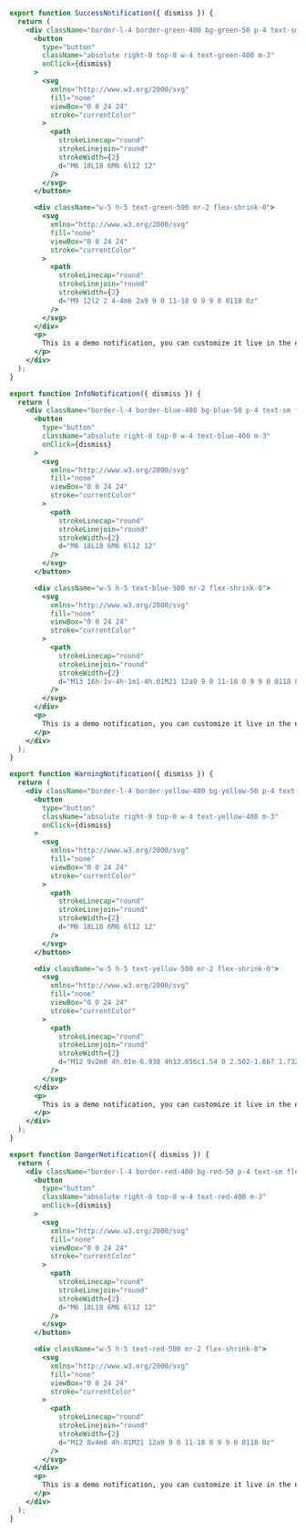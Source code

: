 ```jsx
export function SuccessNotification({ dismiss }) {
  return (
    <div className="border-l-4 border-green-400 bg-green-50 p-4 text-sm flex items-center shadow-lg relative">
      <button
        type="button"
        className="absolute right-0 top-0 w-4 text-green-400 m-3"
        onClick={dismiss}
      >
        <svg
          xmlns="http://www.w3.org/2000/svg"
          fill="none"
          viewBox="0 0 24 24"
          stroke="currentColor"
        >
          <path
            strokeLinecap="round"
            strokeLinejoin="round"
            strokeWidth={2}
            d="M6 18L18 6M6 6l12 12"
          />
        </svg>
      </button>

      <div className="w-5 h-5 text-green-500 mr-2 flex-shrink-0">
        <svg
          xmlns="http://www.w3.org/2000/svg"
          fill="none"
          viewBox="0 0 24 24"
          stroke="currentColor"
        >
          <path
            strokeLinecap="round"
            strokeLinejoin="round"
            strokeWidth={2}
            d="M9 12l2 2 4-4m6 2a9 9 0 11-18 0 9 9 0 0118 0z"
          />
        </svg>
      </div>
      <p>
        This is a demo notification, you can customize it live in the editor!
      </p>
    </div>
  );
}

export function InfoNotification({ dismiss }) {
  return (
    <div className="border-l-4 border-blue-400 bg-blue-50 p-4 text-sm flex items-center shadow-lg relative">
      <button
        type="button"
        className="absolute right-0 top-0 w-4 text-blue-400 m-3"
        onClick={dismiss}
      >
        <svg
          xmlns="http://www.w3.org/2000/svg"
          fill="none"
          viewBox="0 0 24 24"
          stroke="currentColor"
        >
          <path
            strokeLinecap="round"
            strokeLinejoin="round"
            strokeWidth={2}
            d="M6 18L18 6M6 6l12 12"
          />
        </svg>
      </button>

      <div className="w-5 h-5 text-blue-500 mr-2 flex-shrink-0">
        <svg
          xmlns="http://www.w3.org/2000/svg"
          fill="none"
          viewBox="0 0 24 24"
          stroke="currentColor"
        >
          <path
            strokeLinecap="round"
            strokeLinejoin="round"
            strokeWidth={2}
            d="M13 16h-1v-4h-1m1-4h.01M21 12a9 9 0 11-18 0 9 9 0 0118 0z"
          />
        </svg>
      </div>
      <p>
        This is a demo notification, you can customize it live in the editor!
      </p>
    </div>
  );
}

export function WarningNotification({ dismiss }) {
  return (
    <div className="border-l-4 border-yellow-400 bg-yellow-50 p-4 text-sm flex items-center shadow-lg relative">
      <button
        type="button"
        className="absolute right-0 top-0 w-4 text-yellow-400 m-3"
        onClick={dismiss}
      >
        <svg
          xmlns="http://www.w3.org/2000/svg"
          fill="none"
          viewBox="0 0 24 24"
          stroke="currentColor"
        >
          <path
            strokeLinecap="round"
            strokeLinejoin="round"
            strokeWidth={2}
            d="M6 18L18 6M6 6l12 12"
          />
        </svg>
      </button>

      <div className="w-5 h-5 text-yellow-500 mr-2 flex-shrink-0">
        <svg
          xmlns="http://www.w3.org/2000/svg"
          fill="none"
          viewBox="0 0 24 24"
          stroke="currentColor"
        >
          <path
            strokeLinecap="round"
            strokeLinejoin="round"
            strokeWidth={2}
            d="M12 9v2m0 4h.01m-6.938 4h13.856c1.54 0 2.502-1.667 1.732-3L13.732 4c-.77-1.333-2.694-1.333-3.464 0L3.34 16c-.77 1.333.192 3 1.732 3z"
          />
        </svg>
      </div>
      <p>
        This is a demo notification, you can customize it live in the editor!
      </p>
    </div>
  );
}

export function DangerNotification({ dismiss }) {
  return (
    <div className="border-l-4 border-red-400 bg-red-50 p-4 text-sm flex items-center shadow-lg relative">
      <button
        type="button"
        className="absolute right-0 top-0 w-4 text-red-400 m-3"
        onClick={dismiss}
      >
        <svg
          xmlns="http://www.w3.org/2000/svg"
          fill="none"
          viewBox="0 0 24 24"
          stroke="currentColor"
        >
          <path
            strokeLinecap="round"
            strokeLinejoin="round"
            strokeWidth={2}
            d="M6 18L18 6M6 6l12 12"
          />
        </svg>
      </button>

      <div className="w-5 h-5 text-red-500 mr-2 flex-shrink-0">
        <svg
          xmlns="http://www.w3.org/2000/svg"
          fill="none"
          viewBox="0 0 24 24"
          stroke="currentColor"
        >
          <path
            strokeLinecap="round"
            strokeLinejoin="round"
            strokeWidth={2}
            d="M12 8v4m0 4h.01M21 12a9 9 0 11-18 0 9 9 0 0118 0z"
          />
        </svg>
      </div>
      <p>
        This is a demo notification, you can customize it live in the editor!
      </p>
    </div>
  );
}
```
